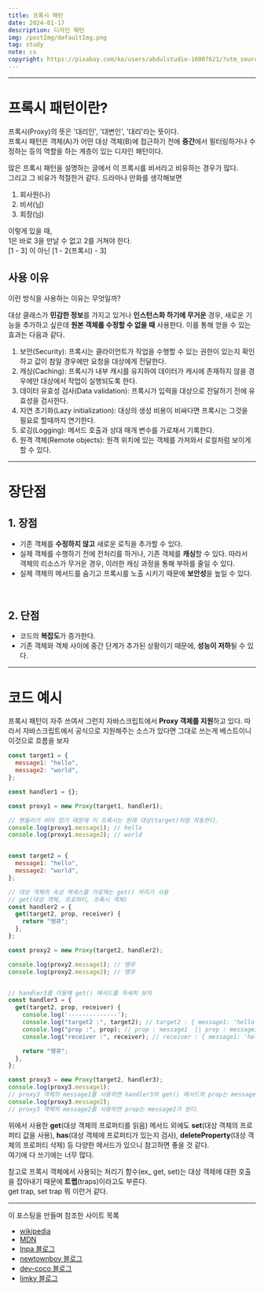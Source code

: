 ```yaml
---
title: 프록시 패턴
date: 2024-01-17
description: 디자인 패턴
img: /postImg/defaultImg.png
tag: study
note: cs
copyright: https://pixabay.com/ko/users/abdulstudio-16007621/?utm_source=link-attribution&utm_medium=referral&utm_campaign=image&utm_content=5048215
---
```


---

# 프록시 패턴이란?

프록시(Proxy)의 뜻은 '대리인', '대변인', '대리'라는 뜻이다.<br/>
프록시 패턴은 객체(A)가 어떤 대상 객체(B)에 접근하기 전에 **중간**에서 필터링하거나
수정하는 등의 역할을 하는 계층이 있는 디자인 패턴이다.

많은 프록시 패턴을 설명하는 글에서 이 프록시를 비서라고 비유하는 경우가 많다.<br/>
그리고 그 비유가 적절한거 같다. 드라마나 만화를 생각해보면

1) 회사원(나)<br/>
2) 비서(님)<br/>
3) 회장(님)<br/>

이렇게 있을 때, <br/>
1은 바로 3을 만날 수 없고 2를 거쳐야 한다.<br/>
[1 - 3] 이 아닌 [1 - 2(프록시) - 3]

## 사용 이유

이런 방식을 사용하는 이유는 무엇일까?<br/>

대상 클래스가 **민감한 정보**를 가지고 있거나 **인스턴스화 하기에 무거운** 경우,
새로운 기능을 추가하고 싶은데 **원본 객체를 수정할 수 없을 때** 사용한다.
이를 통해 얻을 수 있는 효과는 다음과 같다.<br/>

1. 보안(Security): 프록시는 클라이언트가 작업을 수행할 수 있는 권한이 있는지 확인하고 
값이 참일 경우에만 요청을 대상에게 전달한다.
2. 캐싱(Caching): 프록시가 내부 캐시를 유지하여 데이터가 캐시에 존재하지 않을 경우에만
대상에서 작업이 실행되도록 한다.
3. 데이터 유효성 검사(Data validation): 프록시가 입력을 대상으로 전달하기 전에 유효성을 검사한다.
4. 지연 초기화(Lazy initialization): 대상의 생성 비용이 비싸다면 프록시는 그것을 필요로 할때까지 연기한다.
5. 로깅(Logging): 메서드 호출과 상대 매개 변수를 가로채서 기록한다.
6. 원격 객체(Remote objects): 원격 위치에 있는 객체를 가져와서 로컬처럼 보이게 할 수 있다.

---

# 장단점

## 1. 장점

- 기존 객체를 **수정하지 않고** 새로운 로직을 추가할 수 있다.
- 실제 객체를 수행하기 전에 전처리를 하거나, 기존 객체를 **캐싱**할 수 있다. 따라서
객체의 리소스가 무거운 경우, 이러한 캐싱 과정을 통해 부하를 줄일 수 있다.
- 실제 객체의 메서드를 숨기고 프록시를 노출 시키기 때문에 **보안성**을 높일 수 있다.

<br/>

## 2. 단점

- 코드의 **복잡도**가 증가한다.
- 기존 객체와 객체 사이에 중간 단계가 추가된 상황이기 때문에, **성능이 저하**될 수 있다.

---

# 코드 예시

프록시 패턴이 자주 쓰여서 그런지 자바스크립트에서 **Proxy 객체를 지원**하고 있다.
따라서 자바스크립트에서 공식으로 지원해주는 소스가 있다면 그대로 쓰는게 베스트이니 이것으로 흐름을 보자


```javascript
const target1 = {
  message1: "hello",
  message2: "world",
};

const handler1 = {};

const proxy1 = new Proxy(target1, handler1);

// 핸들러가 비어 있기 때문에 이 프록시는 원래 대상(target)처럼 작동한다.
console.log(proxy1.message1); // hello
console.log(proxy1.message2); // world


const target2 = {
  message1: "hello",
  message2: "world",
};

// 대상 객체의 속성 액세스를 가로채는 get() 처리기 사용
// get(대상 객체, 프로퍼티, 프록시 객체)
const handler2 = {
  get(target2, prop, receiver) {
    return "땡큐";
  },
};

const proxy2 = new Proxy(target2, handler2);

console.log(proxy2.message1); // 땡큐
console.log(proxy2.message2); // 땡큐


// handler3를 이용해 get() 메서드를 자세히 보자
const handler3 = {
  get(target2, prop, receiver) {
    console.log('--------------');
    console.log("target2 :", target2); // target2 : { message1: 'hello', message2: 'world' }
    console.log("prop :", prop); // prop : message1  || prop : message1
    console.log("receiver :", receiver); // receiver : { message1: 'hello', message2: 'world' }

    return "땡큐";
  },
};

const proxy3 = new Proxy(target2, handler3);
console.log(proxy3.message1);
// proxy3 객체의 message1를 사용하면 handler3의 get() 메서드의 prop는 message1이 되고,
console.log(proxy3.message2);
// proxy3 객체의 message2를 사용하면 prop는 message2가 된다.
```

위에서 사용한 **get**(대상 객체의 프로퍼티를 읽음) 메서드 외에도 **set**(대상 객체의 프로퍼티 값을 사용),
**has**(대상 객체에 프로퍼티가 있는지 검사), **deleteProperty**(대상 객체의 프로퍼티 삭제) 등 다양한 메서드가 있으니
참고하면 좋을 것 같다. <br/>
여기에 다 쓰기에는 너무 많다.<br/>


참고로 프록시 객체에서 사용되는 처리기 함수(ex_ get, set)는 대상 객체에 대한 호출을 잡아내기 때문에
**트랩**(traps)이라고도 부른다. <br/>
get trap, set trap 뭐 이런거 같다.


---

이 포스팅을 만들며 참조한 사이트 목록

- [wikipedia][wikipedia]
- [MDN][MDN]
- [Inpa 블로그][Inpa 블로그]
- [newtownboy 블로그][newtownboy 블로그]
- [dev-coco 블로그][dev-coco 블로그]
- [limky 블로그][limky 블로그]

[wikipedia]: https://ko.wikipedia.org/wiki/%ED%94%84%EB%A1%9D%EC%8B%9C_%ED%8C%A8%ED%84%B4
[MDN]: https://developer.mozilla.org/ko/docs/Web/JavaScript/Reference/Global_Objects/Proxy
[Inpa 블로그]: https://inpa.tistory.com/entry/GOF-%F0%9F%92%A0-%ED%94%84%EB%A1%9D%EC%8B%9CProxy-%ED%8C%A8%ED%84%B4-%EC%A0%9C%EB%8C%80%EB%A1%9C-%EB%B0%B0%EC%9B%8C%EB%B3%B4%EC%9E%90#proxy_pattern
[newtownboy 블로그]: https://velog.io/@newtownboy/%EB%94%94%EC%9E%90%EC%9D%B8%ED%8C%A8%ED%84%B4-%ED%94%84%EB%A1%9D%EC%8B%9C%ED%8C%A8%ED%84%B4Proxy-Pattern
[dev-coco 블로그]: https://dev-coco.tistory.com/177
[limky 블로그]: https://limkydev.tistory.com/79

